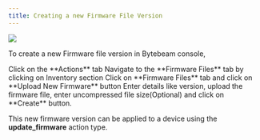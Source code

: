 ```yaml
---
title: Creating a new Firmware File Version
---
```


![](https://usercontent.clueso.io/1f4455e0-789e-4beb-8cd9-4dac96bc47e4/c6c213b2-d934-4510-8d0c-76d8c5e21e00/5e53f86a-f16d-4beb-aa8c-9ecf81c48ea4/images/1f2b91f5-1000-41e2-b388-23a99ad1ef22.gif)

To create a new Firmware file version in Bytebeam console,

<Steps>
  <Step title="Access Actions Tab">
    Click on the **Actions** tab
  </Step>
  <Step title="Go to Inventory Tab and Access Firmware Files Tab">
    Navigate to the **Firmware Files** tab by clicking on Inventory section
  </Step>
  <Step title="Open the Create New Firmware Version modal">
    Click on **Firmware Files** tab and click on **Upload New Firmware** button
</Step>
<Step title="Fill Details">
    Enter details like version, upload the firmware file, enter uncompressed file size(Optional) and click on **Create** button.
</Step>
</Steps>

<Note>This new firmware version can be applied to a device using the **update_firmware** action type.</Note>





